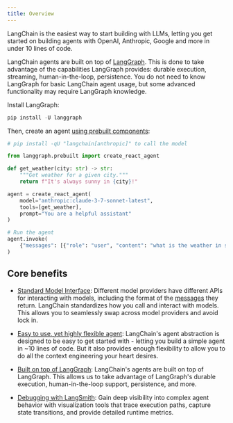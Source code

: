 ```yaml
---
title: Overview
---
```



<AlphaCallout />


LangChain is the easiest way to start building with LLMs, letting you get started on building agents with OpenAI, Anthropic, Google and more in under 10 lines of code.

LangChain agents are built on top of [LangGraph](/oss/python/langgraph/overview). This is done to take advantage of the capabilities LangGraph provides: durable execution, streaming, human-in-the-loop, persistence. You do not need to know LangGraph for basic LangChain agent usage, but some advanced functionality may require LangGraph knowledge.

Install LangGraph:

```python
pip install -U langgraph
```




Then, create an agent [using prebuilt components](/oss/python/langgraph/prebuilts):

```python
# pip install -qU "langchain[anthropic]" to call the model

from langgraph.prebuilt import create_react_agent

def get_weather(city: str) -> str:
    """Get weather for a given city."""
    return f"It's always sunny in {city}!"

agent = create_react_agent(
    model="anthropic:claude-3-7-sonnet-latest",
    tools=[get_weather],
    prompt="You are a helpful assistant"
)

# Run the agent
agent.invoke(
    {"messages": [{"role": "user", "content": "what is the weather in sf"}]}
)
```





## Core benefits

* [Standard Model Interface](/langchain/models): Different model providers have different APIs for interacting with models, including the format of the [messages](/langchain/messages) they return. LangChain standardizes how you call and interact with models. This allows you to seamlessly swap across model providers and avoid lock in.

* [Easy to use, yet highly flexible agent](/langchain/agents): LangChain's agent abstraction is designed to be easy to get started with - letting you build a simple agent in ~10 lines of code. But it also provides enough flexibility to allow you to do all the context engineering your heart desires.

* [Built on top of LangGraph](/oss/python/langgraph/overview): LangChain's agents are built on top of LangGraph. This allows us to take advantage of LangGraph's durable execution, human-in-the-loop support, persistence, and more.

* [Debugging with LangSmith](/langsmith/overview): Gain deep visibility into complex agent behavior with visualization tools that trace execution paths, capture state transitions, and provide detailed runtime metrics.
